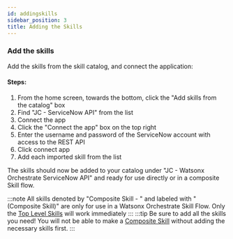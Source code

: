```yaml
---
id: addingskills
sidebar_position: 3
title: Adding the Skills
---
```


### Add the skills
Add the skills from the skill catalog, and connect the application:
#### Steps:
1. From the home screen, towards the bottom, click the "Add skills from the catalog" box
2. Find "JC - ServiceNow API" from the list
3. Connect the app
  1. Click the "Connect the app" box on the top right
  2. Enter the username and password of the ServiceNow account with access to the REST API
  3. Click connect app
4. Add each imported skill from the list

The skills should now be added to your catalog under "JC - Watsonx Orchestrate ServiceNow API" and ready for use directly or in a composite Skill flow.

:::note
All skills denoted by "Composite Skill - " and labeled with "(Composite Skill)" are only for use in a Watsonx Orchestrate Skill Flow. Only the [Top Level Skills](/GettingStarted/skills#top-level-skills) will work immediately
:::
:::tip
Be sure to add all the skills you need! You will not be able to make a [Composite Skill](/ImporttoWXO/compositeskills#composite-skills) without adding the necessary skills first.
:::
